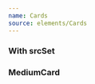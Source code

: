 ```yaml
---
name: Cards
source: elements/Cards
---
```


### With srcSet

<Playground>
  <SmallCard
    images={[
      {
        lazyLoad: true,
        src: "https://picsum.photos/seed/example/400/400",
        srcSet:
          "https://picsum.photos/seed/example/400/400 1x, https://picsum.photos/seed/example/800/800 2x",
      },
      {
        lazyLoad: true,
        src: "https://picsum.photos/seed/example/200/200",
        srcSet:
          "https://picsum.photos/seed/example/200/200 1x, https://picsum.photos/seed/example/400/400 2x",
      },
      {
        lazyLoad: true,
        src: "https://picsum.photos/seed/example/200/200",
        srcSet:
          "https://picsum.photos/seed/example/200/200 1x, https://picsum.photos/seed/example/400/400 2x",
      },
    ]}
    title="Check this out"
    subtitle="It's good"
    tag={{
      color: "white100",
      borderColor: "purple100",
      text: "wowza!",
      textColor: "black100",
    }}
  />
</Playground>

<Playground>
  <SmallCard
    images={[
      "https://picsum.photos/seed/example/400/400",
      "https://picsum.photos/seed/example/200/200",
      "https://picsum.photos/seed/example/200/200",
    ]}
    title="Check this out"
    subtitle="It's good"
    tag={{
      color: "white100",
      borderColor: "purple100",
      text: "wowza!",
      textColor: "black100",
    }}
  />
</Playground>

### MediumCard

<Playground>
 	<MediumCard
		image="https://picsum.photos/seed/example/400/300"
		title="Check this out"
		subtitle="It's good"
		tag={{
			color: "white100",
			borderColor: "purple100",
			text: "wowza!",
			textColor: "black100",
		}}
	/>
</Playground>
